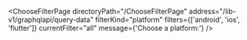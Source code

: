 

<ChooseFilterPage
  directoryPath="/ChooseFilterPage"
  address="/lib-v1/graphqlapi/query-data"
  filterKind="platform"
  filters={['android', 'ios', 'flutter']}
  currentFilter="all"
  message={'Choose a platform:'}
/>
